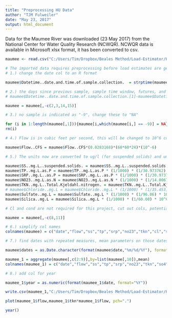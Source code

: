 ```yaml
---
title: "Preprocessing HU Data"
author: "TJM Fulweiler"
date: "May 23, 2017"
output: html_document
---
```



Data for the Maumee River was downloaded (23 May 2017) from the National Center for Water Quality Research (NCWQR). NCWQR data is available in Microsoft xlsx format, it has been converted to csv.
```r
maumee <- read.csv("C:/Users/Tim/Dropbox/Beales Method/Load-Estimator/HU_data/MaumeeData_r_20170523.csv")

# The imported data requires preprocessing before load estimates are generated.
# 1.) change the date col to an R format

maumee$Datetime..date.and.time.of.sample.collection.  = strptime(maumee$Datetime..date.and.time.of.sample.collection., format="%m/%d/%Y %H:%M", tz="EST")

# 2.) the days since previous sample, sample time window, futures, and months cols are now no longer needed because R can calc:
# maumee$Datetime..date.and.time.of.sample.collection.[1]-maumee$Datetime..date.and.time.of.sample.collection.[2]

maumee = maumee[,-c(2,3,14,15)]

# 3.) no sample is indicated as "-9", change these to "NA"

for (i in 1:length(maumee[,1])){maumee[i,which(maumee[i,] == -9)] = NA}
rm(i)

# 4.) Flow is in cubic feet per second, this will be changed to 10^6 cubic m per day (this is done to simplify nutrient load estimates that will take place later)

maumee$Flow..CFS = maumee$Flow..CFS*(0.0283168)*(60*60*24)*(10^-6)

# 5.) The units now are converted to ug/l (for suspended solids) and umol/l (for dissolved nutrients)

maumee$SS..mg.L..suspended.solids. = maumee$SS..mg.L..suspended.solids. * 1000
maumee$TP..mg.L.as.P = maumee$TP..mg.L.as.P * (1/1000) * (1/30.973762) * 10^6
maumee$SRP..mg.L..as.P = maumee$SRP..mg.L..as.P * (1/1000) * (1/30.973762) * 10^6
maumee$NO23..mg.L.as.N = maumee$NO23..mg.L.as.N * (1/1000) * (1/14.0067) * 10^6
maumee$TKN..mg.L..Total.Kjeldahl.nitrogen. = maumee$TKN..mg.L..Total.Kjeldahl.nitrogen.* (1/1000) * (1/14.0067) * 10^6
# maumee$Chloride..mg.L = maumee$Chloride..mg.L * (1/1000) * (1/35.453) * 10^6
maumee$Sulfate..mg.L = maumee$Sulfate..mg.L * (1/1000) * (1/96.06) * 10^6
maumee$Silica..mg.L = maumee$Silica..mg.L * (1/1000) * (1/60.08) * 10^6

# Cl and cond are not required for this project, cut out cols, potential use later

maumee = maumee[,-c(8,11)]

# 6.) simplify col names
colnames(maumee) = c("date","flow","ss","tp","srp","no23","tkn","cl","so4","silica","cond")

# 7.) find dates with repeated measures, mean parameters on those dates

maumee$dates = as.Date.character(format(maumee$date,"%m/%d/%Y"), format="%m/%d/%Y")

maumee_1 = aggregate(maumee[,c(2:9)],by=list(maumee[,10]),mean)
colnames(maumee_1) = c("date","flow","ss","tp","srp","no23","tkn","so4","silica")

# 8.) add col for year

maumee_1$year = as.numeric(format(maumee_1$date, format="%Y"))

write.csv(maumee_1,"C:/Users/Tim/Dropbox/Beales Method/Load-Estimator/HU_data/MaumeeData_r_20170523_processed.csv")

```

```r
plot(maumee_1$flow,maumee_1$tkn*maumee_1$flow, pch=".")

year()

```
